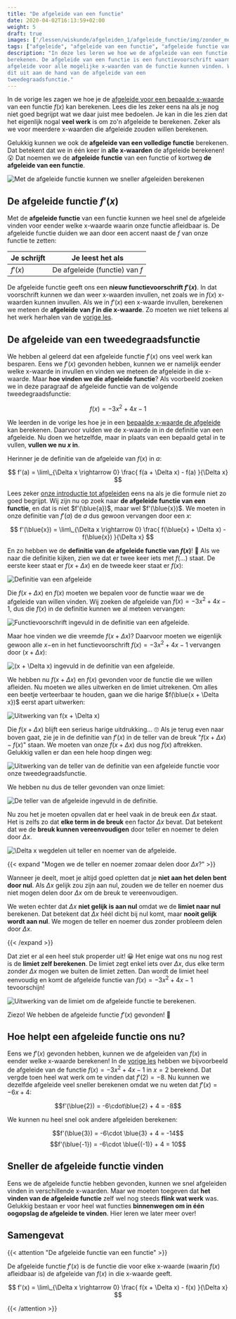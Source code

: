 ```yaml
---
title: "De afgeleide van een functie"
date: 2020-04-02T16:13:59+02:00
weight: 5
draft: true
images: ['/lessen/wiskunde/afgeleiden_1/afgeleide_functie/img/zonder_met_afgeleide_fx.png', '/lessen/wiskunde/afgeleiden_1/afgeleide_functie/img/fx_ingevuld_in_afgeleide.png', '/lessen/wiskunde/afgeleiden_1/afgeleide_functie/img/f_delta_x_ingevuld.png', '/lessen/wiskunde/afgeleiden_1/afgeleide_functie/img/f_delta_x_uitwerking.png', '/lessen/wiskunde/afgeleiden_1/afgeleide_functie/img/afgeleide_teller_uitwerking.png', '/lessen/wiskunde/afgeleiden_1/afgeleide_functie/img/teller_afgeleide_invullen.png', '/lessen/wiskunde/afgeleiden_1/afgeleide_functie/img/delta_x_wegdelen.png', '/lessen/wiskunde/afgeleiden_1/afgeleide_functie/img/limiet_uitrekenen.png']
tags: ["afgeleide", "afgeleide van een functie", "afgeleide functie van een functie", "afgeleide van een tweedegraadsfunctie" ]
description: "In deze les leren we hoe we de afgeleide van een functie kunnen
berekenen. De afgeleide van een functie is een functievoorschrift waarmee we de
afgeleide voor alle mogelijke x-waarden van de functie kunnen vinden. We leggen
dit uit aan de hand van de afgeleide van een
tweedegraadsfunctie."
---
```


In de vorige les zagen we hoe je de [afgeleide voor een bepaalde
x-waarde](in_een_punt) van een functie $f(x)$ kan berekenen. Lees die les
zeker eens na als je nog niet goed begrijpt wat we daar juist mee bedoelen. Je
kan in die les zien dat het eigenlijk nogal **veel werk** is om zo'n afgeleide
te berekenen. Zeker als we voor meerdere x-waarden die afgeleide zouden willen
berekenen.

Gelukkig kunnen we ook de **afgeleide van een volledige functie** berekenen.
Dat betekent dat we in één keer in **alle x-waarden**
<Mute text="(waarin $f(x)$ afleidbaar is)" /> de afgeleide berekenen!
😮 Dat noemen we de **afgeleide functie** van een functie of kortweg **de
afgeleide van een functie**.

![Met de afgeleide functie kunnen we sneller afgeleiden berekenen](img/zonder_met_afgeleide_fx.png)

## De afgeleide functie $f'(x)$

Met de **afgeleide functie** van een functie kunnen we heel snel de afgeleide
vinden voor eender welke x-waarde waarin onze functie afleidbaar is. De afgeleide
functie duiden we aan door een accent naast de $f$ van onze functie te zetten:

| Je schrijft | Je leest het als               |
| ----------- | ------------------------------ |
| $f'(x)$     | De afgeleide (functie) van $f$ |

De afgeleide functie geeft ons een **nieuw functievoorschrift $f'(x)$**. In dat
voorschrift kunnen we dan weer x-waarden invullen, net zoals we in $f(x)$
x-waarden kunnen invullen. Als we in $f'(x)$ een x-waarde invullen, berekenen
we meteen de **afgeleide van $f$ in die x-waarde**. Zo moeten we niet telkens
al het werk herhalen van de [vorige les](in_een_punt).

## De afgeleide van een tweedegraadsfunctie

We hebben al geleerd dat een afgeleide functie $f'(x)$ ons veel werk kan
besparen. Eens we $f'(x)$ gevonden hebben, kunnen we er namelijk eender welke
x-waarde <Mute text="(waarin $f(x)$ afleidbaar is)" /> in invullen en vinden we
meteen de afgeleide in die x-waarde. Maar **hoe vinden we die afgeleide
functie**? Als voorbeeld zoeken we in deze paragraaf de afgeleide functie van
de volgende tweedegraadsfunctie:

$$f(x) = -3x^2 + 4x - 1$$

We leerden in de vorige les hoe je in een [bepaalde x-waarde de
afgeleide](in_een_punt) kan berekenen. Daarvoor vulden we de x-waarde in in
de definitie van een afgeleide. Nu doen we hetzelfde, maar in plaats van een
bepaald getal in te vullen, **vullen we nu $x$ in**.

Herinner je de definitie van de afgeleide van $f(x)$ in $a$:

$$ f'(a) = \lim\_{\Delta x \rightarrow 0} \frac{ f(a + \Delta x) - f(a) }{\Delta x} $$

Lees zeker [onze introductie tot afgeleiden](intro) eens na als je die
formule niet zo goed begrijpt. Wij zijn nu op zoek naar **de afgeleide functie
van een functie**, en dat is niet $f'(\blue{a})$, maar wel $f'(\blue{x})$. We
moeten in onze definitie van $f'(a)$ de $a$ dus gewoon vervangen door een $x$:

$$ f'(\blue{x}) = \lim\_{\Delta x \rightarrow 0} \frac{ f(\blue{x} + \Delta x) - f(\blue{x}) }{\Delta x} $$

En zo hebben we de **definitie van de afgeleide functie van $f(x)$**!
🙌 Als we naar die definitie kijken, zien we dat er twee keer iets
met $f(\ldots)$ staat. De eerste keer staat er $f(x + \Delta x)$ en de tweede
keer staat er $f(x)$:

![Definitie van een afgeleide](img/fx_in_afgeleide.png)

Die $f(x + \Delta x)$ en $f(x)$ moeten we bepalen voor de functie waar we de
afgeleide van willen vinden. Wij zoeken de afgeleide van $f(x) = -3x^2 + 4x -
1$, dus die $f(x)$ in de definitie kunnen we al meteen vervangen:

![Functievoorschrift ingevuld in de definitie van een afgeleide.](img/fx_ingevuld_in_afgeleide.png)

Maar hoe vinden we die vreemde $f(x + \Delta x)$? Daarvoor moeten we
eigenlijk gewoon alle $x-$en in het functievoorschrift $f(x) = -3x^2 + 4x - 1$
vervangen door $(x + \Delta x)$:

![$(x + \Delta x)$ ingevuld in de definitie van een afgeleide.](img/f_delta_x_ingevuld.png)

We hebben nu $f(x + \Delta x)$ en $f(x)$ gevonden voor de functie die we willen
afleiden. Nu moeten we alles uitwerken en de limiet uitrekenen. Om alles een
beetje verteerbaar te houden, gaan we die harige $f(\blue{x + \Delta x})$ eerst
apart uitwerken:

![Uitwerking van $f(x + \Delta x)$](img/f_delta_x_uitwerking.png)

Die $f(x + \Delta x)$ blijft een serieus harige uitdrukking... 🙄
Als je terug even naar boven gaat, zie je in de definitie van $f'(x)$ in de
teller van de breuk "$f(x + \Delta x) - f(x)$" staan. We moeten van onze $f(x +
\Delta x)$ dus nog $f(x)$ aftrekken. Gelukkig vallen er dan een hele hoop
dingen weg:

![Uitwerking van de teller van de definitie van een afgeleide functie voor onze tweedegraadsfunctie.](img/afgeleide_teller_uitwerking.png)

We hebben nu dus de teller gevonden van onze limiet:

![De teller van de afgeleide ingevuld in de definitie.](img/teller_afgeleide_invullen.png)

Nu zou het je moeten opvallen dat er heel vaak in de breuk een $\Delta x$
staat. Het is zelfs zo dat **elke term in de breuk** een factor $\Delta x$
bevat. Dat betekent dat we de **breuk kunnen vereenvoudigen** door teller en
noemer te delen door $\Delta x$.

![$\Delta x$ wegdelen uit teller en noemer van de afgeleide.](img/delta_x_wegdelen.png)

{{< expand "Mogen we de teller en noemer zomaar delen door $\Delta x$?" >}}

Wanneer je deelt, moet je altijd goed opletten dat je **niet aan het delen bent
door nul**. Als $\Delta x$ gelijk zou zijn aan nul, zouden we de teller en
noemer dus niet mogen delen door $\Delta x$ om de breuk te vereenvoudigen.

We weten echter dat $\Delta x$ **niet gelijk is aan nul** omdat we de **limiet
naar nul** berekenen. Dat betekent dat $\Delta x$ héél dicht bij nul komt, maar
**nooit gelijk wordt aan nul**. We mogen de teller en noemer dus zonder
probleem delen door $\Delta x$.

{{< /expand >}}

Dat ziet er al een heel stuk properder uit! 😀 Het enige wat ons nu nog
rest is de **limiet zelf berekenen**. De limiet zegt enkel iets over $\Delta
x$, dus elke term zonder $\Delta x$ mogen we buiten de limiet zetten. Dan wordt
de limiet heel eenvoudig en komt de afgeleide functie van $f(x) = -3x^2 + 4x -
1$ tevoorschijn!

![Uitwerking van de limiet om de afgeleide functie te berekenen.](img/limiet_uitrekenen.png)

Ziezo! We hebben de afgeleide functie $f'(x)$ gevonden! 💪

## Hoe helpt een afgeleide functie ons nu?

Eens we $f'(x)$ gevonden hebben, kunnen we de afgeleiden van $f(x)$ in eender
welke x-waarde <Mute text="(waarin $f(x)$ afleidbaar is)" /> berekenen! In de
[vorige les](in_een_punt) hebben we bijvoorbeeld de afgeleide van de functie
$f(x) = -3x^2 + 4x -1$ in $x=2$ berekend. Dat vergde toen heel wat werk om te
vinden dat $f'(2)=-8$. Nu kunnen we dezelfde afgeleide veel sneller berekenen
omdat we nu weten dat $f'(x) = -6x + 4$:

$$f'(\blue{2}) = -6\cdot\blue{2} + 4 = -8$$

We kunnen nu heel snel ook andere afgeleiden berekenen:

$$f'(\blue{3}) = -6\cdot \blue{3} + 4 = -14$$
$$f'(\blue{-1}) = -6\cdot \blue{(-1)} + 4 = 10$$

## Sneller de afgeleide functie vinden

Eens we de afgeleide functie hebben gevonden, kunnen we snel afgeleiden
vinden in verschillende x-waarden. Maar we moeten toegeven dat **het vinden van
de afgeleide functie** zelf wel nog steeds **flink wat werk** was. Gelukkig
bestaan er voor heel wat functies **binnenwegen om in één oogopslag de
afgeleide te vinden**. Hier leren we later meer over!

## Samengevat

{{< attention "De afgeleide functie van een functie" >}}

De afgeleide functie $f'(x)$ is de functie die voor elke x-waarde (waarin
$f(x)$ afleidbaar is) de afgeleide van $f(x)$ in die x-waarde geeft.

$$ f'(x) = \lim\_{\Delta x \rightarrow 0} \frac{ f(x + \Delta x) - f(x) }{\Delta x} $$

{{< /attention >}}
